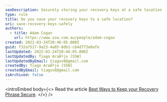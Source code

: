 ```yaml
---
seoDescription: Securely storing your recovery keys at a safe location protects your cryptocurrencies from unauthorized access and ensures you can recover your accounts if needed.
type: rule
title: Do you save your recovery keys to a safe location?
uri: save-recovery-keys-safely
authors:
  - title: Adam Cogan
    url: https://www.ssw.com.au/people/adam-cogan
created: 2022-03-24T20:46:05.000Z
guid: f32a7517-9a23-4a85-8db1-cb4d773e0afe
lastUpdated: 2022-03-24T20:46:05.000Z
lastUpdatedBy: Tiago AraÃºjo [SSW]
lastUpdatedByEmail: tiagov8@gmail.com
createdBy: Tiago AraÃºjo [SSW]
createdByEmail: tiagov8@gmail.com
isArchived: false
---
```


<introEmbed
  body={<>
Read the article [Best Ways to Keep your Recovery Phrase Secure](https://www.ledger.com/academy/hardwarewallet/best-ways-to-protect-your-recovery-phrase).
  </>}
/>

